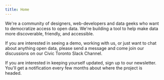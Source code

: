 ```yaml
---
title: Home
---
```


We're a community of designers, web-developers and data geeks 
who want to democratize access to open data. We're building
a tool to help make data more discoverable, friendly, and accessible. 

If you are interested in seeing a demo, working with us, or just want 
to chat about anything open data, please send a message and come join 
our discussions on our Civic Toronto Slack Channel. 

If you are interested in keeping yourself updated, sign up 
to our newsletter. You'll get a notification every few months about 
where the project is headed. 
